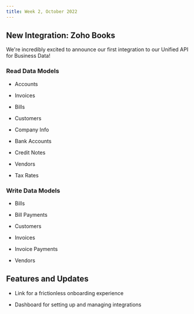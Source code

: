 ```yaml
---
title: Week 2, October 2022
---
```


## New Integration: Zoho Books
We're incredibly excited to announce our first integration to our Unified API for Business Data!

### Read Data Models
- Accounts

- Invoices

- Bills

- Customers

- Company Info

- Bank Accounts

- Credit Notes

- Vendors

- Tax Rates

### Write Data Models
- Bills

- Bill Payments

- Customers

- Invoices

- Invoice Payments

- Vendors

## Features and Updates
- Link for a frictionless onboarding experience

- Dashboard for setting up and managing integrations